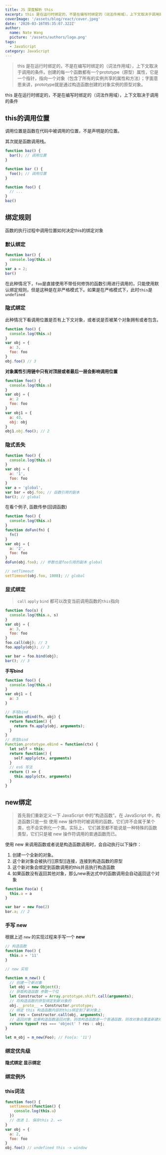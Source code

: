 ```yaml
---
title: JS 深度解析 this 
excerpt: this 是在运行时绑定的，不是在编写时绑定的（词法作用域），上下文取决于调用的条件。创建的每一个函数都有一个prototype（原型）属性，它是一个指针，指向一个对象（包含了所有的实例共享的属性和方法）；字面意思来讲，prototype就是通过构造函数创建的对象实例的原型对象。
coverImage: '/assets/blog/react/cover.jpeg'
date: '2020-03-16T05:35:07.322Z'
author:
  name: Nate Wang
  picture: '/assets/authors/logo.png'
tags:
  - JavaScript
category: JavaScript
---
```



> this 是在运行时绑定的，不是在编写时绑定的（词法作用域），上下文取决于调用的条件。创建的每一个函数都有一个prototype（原型）属性，它是一个指针，指向一个对象（包含了所有的实例共享的属性和方法）；字面意思来讲，prototype就是通过构造函数创建的对象实例的原型对象。

this 是在运行时绑定的，不是在编写时绑定的（词法作用域），上下文取决于调用的条件

## this的调用位置

调用位置是函数在代码中被调用的位置，不是声明是的位置。

其次就是函数调用栈。

```javascript
function baz() {
  bar(); // 调用位置
}

function bar () {
  foo(); // 调用位置
}

function foo() {
  // ...
}
baz()
```

## 绑定规则

函数的执行过程中调用位置如何决定this的绑定对象

### 默认绑定

```javascript
function bar() {
  console.log(this.a)
}
var a = 2;
bar()
```

在此种情况下，`foo`是直接使用不带任何修饰的函数引用进行调用的，只能使用默认绑定规则，但是这种是在非严格模式下。如果是在严格模式下，此时`this`是`undefined`

### 隐式绑定

此种情况下看调用位置是否有上下文对象，或者说是否被某个对象拥有或者包含。

```javascript
function foo() {
  console.log(this.a)
}
var obj = {
  a: 3,
  foo: foo
}
obj.foo() // 3
```

**对象属性引用链中只有对顶层或者最后一层会影响调用位置**

```javascript
function foo() {
  console.log(this.a)
}
var obj = {
  a: 2
  foo: foo
}
var obj1 = {
  a: 43,
  obj: obj
}
obj1.obj.foo(); // 2
```

### 隐式丢失

```javascript
function foo() {
  console.log(this.a)
}
var obj = {
  a: '1',
  foo: foo
}
var a = 'global',
var bar = obj.foo; // 函数引用的副本
bar(); // global
```

在看个例子, 函数传参\(回调函数\)

```javascript
function foo() {
  console.log(this.a)
}
function doFun(fn) {
  fn()
}
var obj = {
  a: '2',
  foo: foo
}
doFun(obj.foo); // 参数也是foo引用的副本 global

// setTimeout
setTimeout(obj.foo, 1000); // global
```

### 显式绑定

> `call` `apply` `bind` 都可以改变当前调用函数的`this`指向

```javascript
function foo(s) {
  console.log(this.a, s)
}
var obj = {
  a: 3,
  foo: foo
}
foo.call(obj); // 3
foo.apply(obj); // 3

var bar = foo.bind(obj);
bar(); // 3
```

**手写bind**

```javascript
function foo() {
  console.log(this.a)
}
var obj1 = {
  a: 3
}

// 手写bind
function eBind(fn, obj) {
  return function() {
    return fn.apply(obj, arguments);
  }
}
// 原型bind
Function.prototype.eBind = function(ctx) {
  let self = this;
  return function() {
    self.apply(ctx, arguments)
  }
  // es6 写法
  return () => {
    this.apply(ctx, arguments)
  }
}
```

## new绑定

> 首先我们重新定义一下 JavaScript 中的“构造函数”。在 JavaScript 中，构造函数只是一些 使用 new 操作符时被调用的函数。它们并不会属于某个类，也不会实例化一个类。实际上， 它们甚至都不能说是一种特殊的函数类型，它们只是被 new 操作符调用的普通函数而已。

使用 new 来调用函数或者说是构造函数调用时，会自动执行以下操作：

1. 创建一个全新的对象。
2. 这个新对象会被执行\[\[原型\]\]连接，连接到构造函数的原型
3. 这个新对象会绑定到函数调用的this并且执行构造函数
4. 如果函数没有返回其他对象，那么new表达式中的函数调用会自动返回这个对象

```javascript
function Foo(a) {
  this.a = a
}

var bar = new Foo(2)
bar.a; // 2
```

### 手写 new

根据上述 `new` 的实现过程来手写一个 **new**

```javascript
// 构造函数
function Foo() {
  this.a = '11'
}

// new 实现

function m_new() {
  // 创建一个新对象
  let obj = new Object();
  // 获取构造函数 参数一个位
  let Constructor = Array.prototype.shift.call(arguments);
  // 将构造函数的原型绑定到新对象的
  obj.__proto__ = Constructor.prototype;
  // 绑定 this 构造函数内部的this绑定到了新对象上
  let res = Constructor.call(obj, arguments);
  // 返回对象 如果构造函数返回对象，则改构造函数是一个普通函数，则改对象会覆盖新建对象
  return typeof res === 'object' ? res : obj;
}

let m_obj = m_new(Foo); // Foo{a: '11'}
```

### 绑定优先级

**隐式绑定 显示绑定**

### 绑定例外

### this词法

```javascript
function foo() {
  setTimeout(function() {
    console.log(this.a)
  })
  // 改进 1. 保存this 2. => 
}
var obj = {
  a: 2,
  foo: foo
}
obj.foo() // undefined this -> window
```

